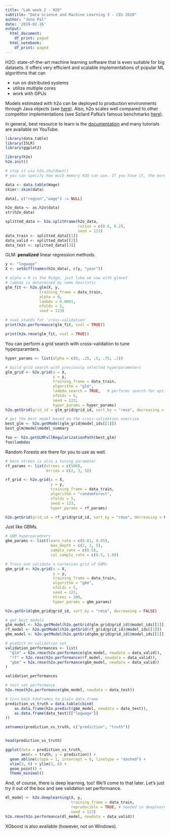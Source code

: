 ```yaml
---
title: "Lab week 2 - H2O"
subtitle: "Data Science and Machine Learning 3 - CEU 2020"
author: "Jeno Pal"
date: '2019-02-26'
output:
  html_document:
    df_print: paged
  html_notebook:
    df_print: paged
---
```


H2O: state-of-the-art machine learning software that is even
suitable for big datasets. 
It offers very efficient and scalable implementations of 
popular ML algorithms that can 

* run on distributed systems
* utilize multiple cores
* work with GPUs

Models estimated with h2o can be deployed to production environments
through Java objects (see [here](http://docs.h2o.ai/h2o/latest-stable/h2o-docs/productionizing.html)).
Also, h2o scales well compared to other competitor implementations
(see Szilard Pafka's famous benchmarks [here](https://github.com/szilard/benchm-ml)).

In general, best resource to learn is the
[documentation](http://docs.h2o.ai/h2o/latest-stable/h2o-docs/welcome.html) and many
tutorials are available on YouTube.

```r
library(data.table)
library(ISLR)
library(ggplot2)

library(h2o)
h2o.init()
```

```r
# stop it via h2o.shutdown()
# you can specify how much memory H2O can use. If you have it, the more the better: h2o.init(max_mem_size = '8g')
```

```r
data <- data.table(Wage)
skimr::skim(data)
```

```r
data[, c("region","wage") := NULL]

h2o_data <- as.h2o(data)
str(h2o_data)
```

```r
splitted_data <- h2o.splitFrame(h2o_data, 
                                ratios = c(0.6, 0.2), 
                                seed = 123)
data_train <- splitted_data[[1]]
data_valid <- splitted_data[[2]]
data_test <- splitted_data[[3]]
```

GLM: __penalized__ linear regression methods.
```r
y <- "logwage"
X <- setdiff(names(h2o_data), c(y, "year"))

# alpha = 0 is the Ridge, just like we saw with glmnet
# lambda is determined by some heuristic
glm_fit <- h2o.glm(X, y, 
               training_frame = data_train,
               alpha = 0,
               lambda = 0.0001,
               nfolds = 5, 
               seed = 123)

# xval stands for 'cross-validation'
print(h2o.performance(glm_fit, xval = TRUE))
```

```r
print(h2o.rmse(glm_fit, xval = TRUE))
```

You can perform a grid search with cross-validation to tune hyperparamters.
```r
hyper_params <- list(alpha = c(0, .25, .5, .75, .1))

# build grid search with previously selected hyperparameters
glm_grid <- h2o.grid(x = X, 
                     y = y, 
                     training_frame = data_train, 
                     algorithm = "glm", 
                     lambda_search = TRUE,   # performs search for optimal lambda
                     nfolds = 5,
                     seed = 123,
                     hyper_params = hyper_params)
h2o.getGrid(grid_id = glm_grid@grid_id, sort_by = "rmse", decreasing = FALSE)
```

```r
# get the best model based on the cross-validation exercise
best_glm <- h2o.getModel(glm_grid@model_ids[[1]])
best_glm@model$model_summary
```

```r
foo <- h2o.getGLMFullRegularizationPath(best_glm)
foo$lambdas
```

Random Forests are there for you to use as well.
```r
# here ntrees is also a tuning parameter
rf_params <- list(ntrees = c(500),
                  mtries = c(2, 3, 5))

rf_grid <- h2o.grid(x = X, 
                    y = y, 
                    training_frame = data_train, 
                    algorithm = "randomForest", 
                    nfolds = 5,
                    seed = 123,
                    hyper_params = rf_params)

h2o.getGrid(grid_id = rf_grid@grid_id, sort_by = "rmse", decreasing = FALSE)
```

Just like GBMs.

```r
# GBM hyperparamters
gbm_params <- list(learn_rate = c(0.01, 0.05),
                    max_depth = c(2, 3, 5),
                    sample_rate = c(0.5),
                    col_sample_rate = c(0.5, 1.0))

# Train and validate a cartesian grid of GBMs
gbm_grid <- h2o.grid(x = X, 
                     y = y, 
                     training_frame = data_train, 
                     algorithm = "gbm", 
                     nfolds = 5,
                     seed = 123,
                     ntrees = 300,
                     hyper_params = gbm_params)

h2o.getGrid(gbm_grid@grid_id, sort_by = "rmse", decreasing = FALSE)
```

```r
# get best models
glm_model <- h2o.getModel(h2o.getGrid(glm_grid@grid_id)@model_ids[[1]])
rf_model <- h2o.getModel(h2o.getGrid(rf_grid@grid_id)@model_ids[[1]])
gbm_model <- h2o.getModel(h2o.getGrid(gbm_grid@grid_id)@model_ids[[1]])

# predict on validation set
validation_performances <- list(
  "glm" = h2o.rmse(h2o.performance(glm_model, newdata = data_valid)),
  "rf" = h2o.rmse(h2o.performance(rf_model, newdata = data_valid)),
  "gbm" = h2o.rmse(h2o.performance(gbm_model, newdata = data_valid))
)

validation_performances
```

```r
# test set performance
h2o.rmse(h2o.performance(gbm_model, newdata = data_test))
```

```r
# turn back h2oFrames to plain data.frame
prediction_vs_truth = data.table(cbind(
    as.data.frame(h2o.predict(gbm_model, newdata = data_test)),
    as.data.frame(data_test)[["logwage"]]
))

setnames(prediction_vs_truth, c("prediction", "truth"))


head(prediction_vs_truth)

ggplot(data = prediction_vs_truth,
       aes(x = truth, y = prediction)) +
  geom_abline(slope = 1, intercept = 0, linetype = "dashed") +
  xlim(3, 6) + ylim(3, 6) +
  geom_point() +
  theme_minimal()
```

And, of course, there is deep learning, too! We'll come to that later.
Let's just try it out of the box and see validation set performance.
```r
dl_model <- h2o.deeplearning(X, y, 
                             training_frame = data_train,
                             reproducible = TRUE, # needed in deeplearning for full reproducibility
                             seed = 123)
h2o.rmse(h2o.performance(dl_model, newdata = data_valid))
```

XGboost is also available (however, not on Windows).
